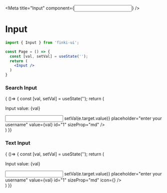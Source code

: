 
<Meta title="Input" component={<Input/>} />

# Input

```jsx
import { Input } from 'finki-ui';

const Page = () => {
  const [val, setVal] = useState('');
  return (
    <Input />
  )
}
```

### Search Input
<Preview withSource="open">
  <Story name="search">
  { ()=> {
    const [val, setVal] = useState('');
        return (
            <div>
                <p>Input value: {val}</p>
                <Input
                    type="search"
                    onChange={(e) => setVal(e.target.value)}
                    placeholder="enter your username"
                    value={val}
                    id="1"
                    sizeProp="md"
                />
            </div>
        )
  }}
  </Story>
</Preview>

### Text Input
<Preview withSource="open">
  <Story name="text">
  { ()=> {
    const [val, setVal] = useState('');
        return (
            <div>
                <p>Input value: {val}</p>
                <Input
                    type="text"
                    onChange={(e) => setVal(e.target.value)}
                    placeholder="enter your username"
                    value={val}
                    id="1"
                    sizeProp="md"
                    icon={<FaLinkedin />}
                />
            </div>
        )
  }}
  </Story>
</Preview>

